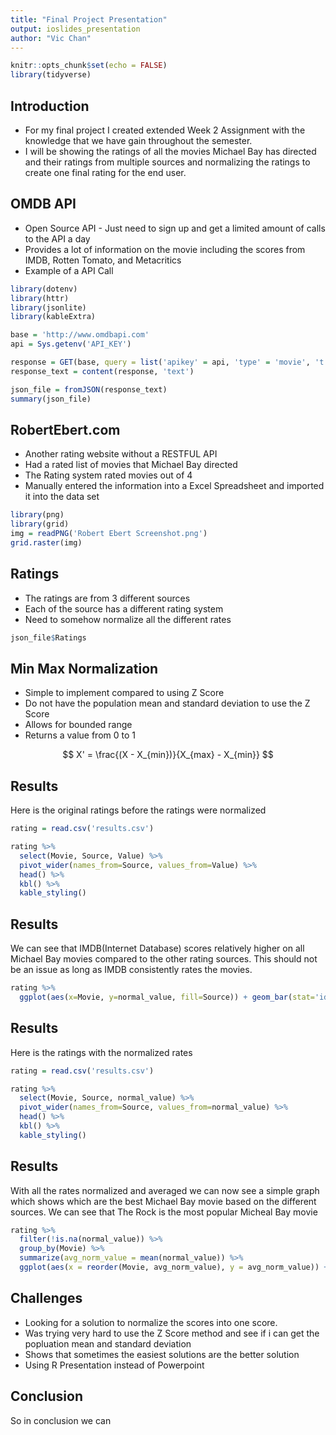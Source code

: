 ```yaml
---
title: "Final Project Presentation"
output: ioslides_presentation
author: "Vic Chan"
---
```


```r
knitr::opts_chunk$set(echo = FALSE)
library(tidyverse)
```

## Introduction

- For my final project I created extended Week 2 Assignment with the knowledge that we have gain throughout the semester.
- I will be showing the ratings of all the movies Michael Bay has directed and their ratings from multiple sources and normalizing the ratings to create one final rating for the end user.

## OMDB API

- Open Source API - Just need to sign up and get a limited amount of calls to the API a day
- Provides a lot of information on the movie including the scores from IMDB, Rotten Tomato, and Metacritics
- Example of a API Call

```r
library(dotenv)
library(httr)
library(jsonlite)
library(kableExtra)
```

```r
base = 'http://www.omdbapi.com'
api = Sys.getenv('API_KEY')

response = GET(base, query = list('apikey' = api, 'type' = 'movie', 't' = 'Bad Boys'))
response_text = content(response, 'text')

json_file = fromJSON(response_text)
summary(json_file)
```

## RobertEbert.com

- Another rating website without a RESTFUL API
- Had a rated list of movies that Michael Bay directed
- The Rating system rated movies out of 4
- Manually entered the information into a Excel Spreadsheet and imported it into the data set

```r
library(png)
library(grid)
img = readPNG('Robert Ebert Screenshot.png')
grid.raster(img)
```


## Ratings

- The ratings are from 3 different sources
- Each of the source has a different rating system 
- Need to somehow normalize all the different rates

```r
json_file$Ratings
```

## Min Max Normalization

- Simple to implement compared to using Z Score
- Do not have the population mean and standard deviation to use the Z Score
- Allows for bounded range
- Returns a value from 0 to 1

$$
X' = \frac{(X - X_{min})}{X_{max} - X_{min}}
$$

## Results
Here is the original ratings before the ratings were normalized

```r
rating = read.csv('results.csv')

rating %>%
  select(Movie, Source, Value) %>%
  pivot_wider(names_from=Source, values_from=Value) %>%
  head() %>%
  kbl() %>%
  kable_styling()
```

## Results
We can see that IMDB(Internet Database) scores relatively higher on all Michael Bay movies compared to the other rating sources. This should not be an issue as long as IMDB consistently rates the movies. 
```r
rating %>%
  ggplot(aes(x=Movie, y=normal_value, fill=Source)) + geom_bar(stat='identity', position=position_dodge()) + coord_flip()
```

## Results
Here is the ratings with the normalized rates

```r
rating = read.csv('results.csv')

rating %>%
  select(Movie, Source, normal_value) %>%
  pivot_wider(names_from=Source, values_from=normal_value) %>%
  head() %>%
  kbl() %>%
  kable_styling()
```

## Results

With all the rates normalized and averaged we can now see a simple graph which shows which are the best Michael Bay movie based on the different sources. We can see that The Rock is the most popular Micheal Bay movie
```r
rating %>%
  filter(!is.na(normal_value)) %>%
  group_by(Movie) %>%
  summarize(avg_norm_value = mean(normal_value)) %>%
  ggplot(aes(x = reorder(Movie, avg_norm_value), y = avg_norm_value)) + geom_bar(stat='identity') + coord_flip()
```
## Challenges

- Looking for a solution to normalize the scores into one score.
- Was trying very hard to use the Z Score method and see if i can get the popluation mean and standard deviation
- Shows that sometimes the easiest solutions are the better solution
- Using R Presentation instead of Powerpoint

## Conclusion

So in conclusion we can 